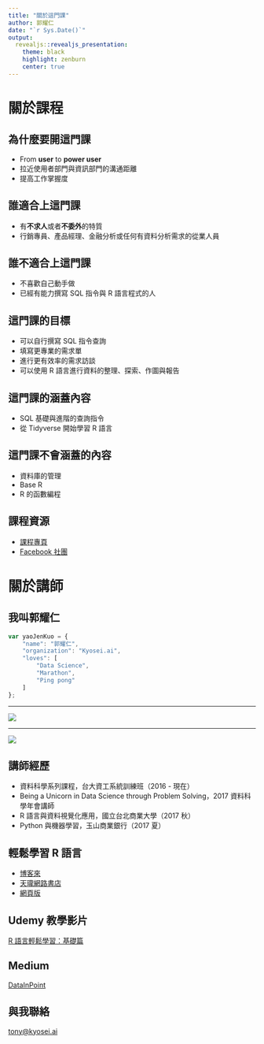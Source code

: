 ```yaml
---
title: "關於這門課"
author: 郭耀仁
date: "`r Sys.Date()`"
output: 
  revealjs::revealjs_presentation:
    theme: black
    highlight: zenburn
    center: true
---
```


# 關於課程

## 為什麼要開這門課

- From **user** to **power user**
- 拉近使用者部門與資訊部門的溝通距離
- 提高工作掌握度

## 誰適合上這門課

- 有**不求人**或者**不委外**的特質
- 行銷專員、產品經理、金融分析或任何有資料分析需求的從業人員

## 誰不適合上這門課

- 不喜歡自己動手做
- 已經有能力撰寫 SQL 指令與 R 語言程式的人

## 這門課的目標

- 可以自行撰寫 SQL 指令查詢
- 填寫更專業的需求單
- 進行更有效率的需求訪談
- 可以使用 R 語言進行資料的整理、探索、作圖與報告

## 這門課的涵蓋內容

- SQL 基礎與進階的查詢指令
- 從 Tidyverse 開始學習 R 語言

## 這門課不會涵蓋的內容

- 資料庫的管理
- Base R
- R 的函數編程

## 課程資源

- [課程專頁](http://yaojenkuo.io/r-sql-train/)
- [Facebook 社團](https://www.facebook.com/groups/ntucsietrainR/)

# 關於講師

## 我叫郭耀仁

```js
var yaoJenKuo = {
	"name": "郭耀仁",
	"organization": "Kyosei.ai",
	"loves": [
		"Data Science",
		"Marathon",
		"Ping pong"
	]
};
```

---

<a href="http://www.learn-r-the-easy-way.tw/" target="_blank">![](https://storage.googleapis.com/dsc_2017_img/r_book_s.jpg)</a>

---

<a href="https://ithelp.ithome.com.tw/2017ironman/8th_winner" target="_blank">![](https://storage.googleapis.com/dsc_2017_img/ithelp_s.png)</a>

## 講師經歷

- 資料科學系列課程，台大資工系統訓練班（2016 - 現在）
- Being a Unicorn in Data Science through Problem Solving，2017 資料科學年會講師
- R 語言與資料視覺化應用，國立台北商業大學（2017 秋）
- Python 與機器學習，玉山商業銀行（2017 夏）

## 輕鬆學習 R 語言

- [博客來](http://www.books.com.tw/products/0010763975)
- [天瓏網路書店](https://www.tenlong.com.tw/products/9789864764822)
- [網頁版](http://www.learn-r-the-easy-way.tw/)

## Udemy 教學影片

[R 語言輕鬆學習：基礎篇](https://www.udemy.com/learn-r-the-easy-way-1/?couponCode=LEARNR)

## Medium

[DataInPoint](https://medium.com/datainpoint)

## 與我聯絡

<tony@kyosei.ai>